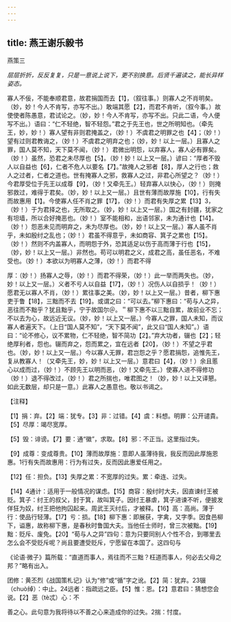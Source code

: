 ```yaml
---
---
---
```

title: 燕王谢乐毅书
---



燕策三

*层层折折，反反复复，只是一意说上说下，更不别换意。后贤千遍读之，能长异样姿态。*

寡人不佞，不能奉顺君意，故君捐国而去【1】，（叙往事。）则寡人之不肖明矣。（妙，妙！今人不肯写，亦写不出。）敢端其愿【2】，而君不肯听，（叙今事。）故使使者陈愚意，君试论之。（妙，妙！今人不肯写，亦写不出。只此二语，今人便写不出。）语曰：“仁不轻绝，智不轻怨。”君之于先王也，世之所明知也。（牵先王，妙，妙！）寡人望有非则君掩盖之，（妙！）不虞君之明罪之也【4】；（妙！）望有过则君教诲之，（妙！）不虞君之明弃之也；（妙，妙！以上一层。）且寡人之罪，国人莫不知，天下莫不闻，（妙！）君微出明怨，以弃寡人，寡人必有罪矣。（妙！）虽然，恐君之未尽厚也【5】。（妙！妙！以上又一层。）谚曰：“厚者不毁人以自益也【6】，仁者不危人以要名【7】。”故掩人之邪者【8】，厚人之行也；救人之过者，仁者之道也。世有掩寡人之邪，救寡人之过，非君心所望之？（妙！）今君厚受位于先王以成尊【9】，（妙！又牵先王。）轻弃寡人以快心，（妙！）则掩邪救过，难得于君矣。（妙，妙！以上又一层。）且世有薄而故厚施【10】，行有失而故惠用【1】。今使寡人任不肖之罪【17】，（妙！）而君有失厚之累【13】3，（妙！）于为君择之也，无所取之。（妙，妙！以上又一层。）国之有封疆，犹家之有坦墙，所以合好掩恶也。（妙！）室不能相和，出语邻家，未为通计也【14】。（妙！）怨恶未见而明弃之，未为尽厚也。（妙，妙！以上又一层。）寡人虽不肖乎，未如殷纣之乱也；（妙！）君虽不得意乎，未如商容、箕子之累也【15】。（妙！）然则不内盖寡人，而明怨于外，恐其适足以伤于高而薄于行也【15】，（妙，妙！以上又一层。）非然也。苟可以明君之义，成君之高，虽任恶名，不难受也。（妙！）本欲以为明寡人之薄，（妙！）而君不得

厚：（妙！）扬寡人之辱，（妙！）而君不得荣，（妙！）此一举而两失也。（妙，妙！以上又一层。）义者不亏人以自益【17】，（妙！）况伤人以自损乎！（妙！）愿君无以寡人不肖，（妙！）累往事之美。（妙，妙！以上又一层。）昔者，柳下惠吏于鲁【18】，三黜而不去【19】。或谓之曰：“可以去。”柳下惠曰：“苟与人之异，恶往而不黜乎？犹且黜乎，宁于故国尔＠。＂柳下惠不以三黜自累，故前业不忘；不以去为心，故远近无议。（妙，妙！以上又一层。）今寡人之罪，国人未知，而议寡人者遍天下。（上日“国人莫不知”，“天下莫不闻”，此又曰“国人未知”。）语曰：“论不修心，议不累物，仁不轻绝，智不简功【2】。”弃大功者，辍也【2】；轻绝厚利者，怨也。辍而弃之，怨而累之，宜在远者【20】，（妙！）不望之乎君也。（妙，妙！以上又一层。）今以寡人无罪，君岂怨之乎？愿君捐怨，追惟先王，复从教寡人！（又牵先王，妙，妙！以上又一层。）意君曰【4】，（妙！）余且慝心以成而过，（妙！）不顾先王以明而恶，（妙！又牵先王。）使寡人进不得修功（妙！）退不得改过，（妙！）君之所揣也，唯君图之！（妙，妙！以上又译懇。如此无数层，却只是一意。）此寡人之愚意也。敬以书谒之。

【注释】

【1】捐：弃。【2】端：犹专。【3】非：过错。【4】虞：料想。明罪：公开谴貴。【5】尽厚：竭尽宽厚。

【5】毁：诽谤。【7】要：通“徽”，求取。【8】邪：不正当。这里指过失。

【9】成尊：变成尊贵。【10】薄而故厚施：意即人虽薄待我，我反而因此厚施恩惠。1行有失而故惠用：行为有过失，反而因此惠爱任用之。

【12】任：担负。【13】失厚之累：不宽厚的过失。累：牵连、过失。

【14】4通计：适用于一般情况的谋虑。【15】商容：殷纣时大夫，因直谏纣王被贬。箕子：纣王的叔父，封于箕，故叫箕子。因纣王暴虐，箕子进谏不听，便披发佯狂为奴，纣王把他拘囚起来。周武王灭纣后，才被释。【16】高：高尚。薄于行：使品行轻薄。【17】亏：损。【18】柳下惠：即展获，字禽，又字季。因食邑柳下，谥惠，故称柳下惠，是春秋时鲁国大夫。当他任士师时，曾三次被黜。【19】黜：贬斥、废免。【20】“荀与人之异”四句：意为只要同别人个性不合，到哪里去怎么会不受贬斥呢？尚且要遭受贬斥，宁愿留在本国了。这四句与

《论语·微子》篇所载：“直道而事人，焉往而不三黜？枉道而事人，何必去父母之邦？”略有出入。

团修：黄丕烈《战国策札记》认为“修”或“循”字之讹。【2】简：犹弃。23辍（chuò绰）：中止。24远者：指疏远之臣。【5】惟：恩。【2】意君曰：猜想您会说。【2】恶（tè忒）心：不

善之心。此句意为我将待以不善之心来造成你的过失。2揣：忖度。